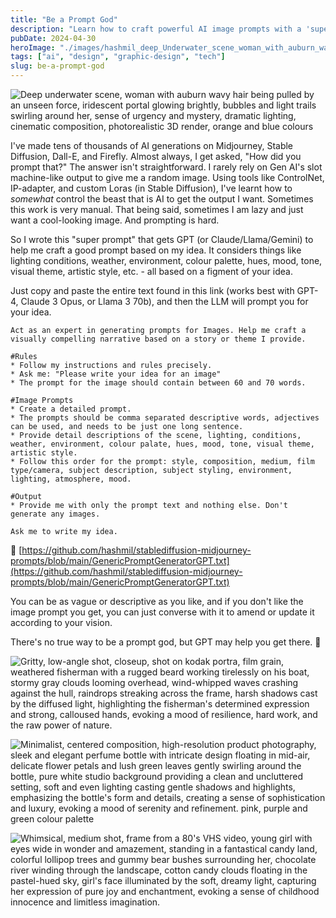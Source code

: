 ```yaml
---
title: "Be a Prompt God"
description: "Learn how to craft powerful AI image prompts with a 'super prompt' for GPT, Claude, or Llama, designed to help you control the creative output of tools like Midjourney and Stable Diffusion."
pubDate: 2024-04-30
heroImage: "./images/hashmil_deep_Underwater_scene_woman_with_auburn_wavy_hair_bei_aeeaf5cf-efca-44d9-a927-e564f1e5ab5f_3.png"
tags: ["ai", "design", "graphic-design", "tech"]
slug: be-a-prompt-god
---
```


![Deep underwater scene, woman with auburn wavy hair being pulled by an unseen force, iridescent portal glowing brightly, bubbles and light trails swirling around her, sense of urgency and mystery, dramatic lighting, cinematic composition, photorealistic 3D render, orange and blue colours](images/hashmil_deep_Underwater_scene_woman_with_auburn_wavy_hair_bei_aeeaf5cf-efca-44d9-a927-e564f1e5ab5f_3-1024x576.png)

I've made tens of thousands of AI generations on Midjourney, Stable Diffusion, Dall-E, and Firefly. Almost always, I get asked, "How did you prompt that?" The answer isn't straightforward. I rarely rely on Gen AI's slot machine-like output to give me a random image. Using tools like ControlNet, IP-adapter, and custom Loras (in Stable Diffusion), I've learnt how to _somewhat_ control the beast that is AI to get the output I want. Sometimes this work is very manual. That being said, sometimes I am lazy and just want a cool-looking image. And prompting is hard.

So I wrote this "super prompt" that gets GPT (or Claude/Llama/Gemini) to help me craft a good prompt based on my idea. It considers things like lighting conditions, weather, environment, colour palette, hues, mood, tone, visual theme, artistic style, etc. - all based on a figment of your idea.

Just copy and paste the entire text found in this link (works best with GPT-4, Claude 3 Opus, or Llama 3 70b), and then the LLM will prompt you for your idea.

```
Act as an expert in generating prompts for Images. Help me craft a visually compelling narrative based on a story or theme I provide.

#Rules
* Follow my instructions and rules precisely.
* Ask me: "Please write your idea for an image"
* The prompt for the image should contain between 60 and 70 words.

#Image Prompts
* Create a detailed prompt.
* The prompts should be comma separated descriptive words, adjectives can be used, and needs to be just one long sentence.
* Provide detail descriptions of the scene, lighting, conditions, weather, environment, colour palate, hues, mood, tone, visual theme, artistic style.
* Follow this order for the prompt: style, composition, medium, film type/camera, subject description, subject styling, environment, lighting, atmosphere, mood.

#Output
* Provide me with only the prompt text and nothing else. Don't generate any images.

Ask me to write my idea.
```

🔗 [https://github.com/hashmil/stablediffusion-midjourney-prompts/blob/main/GenericPromptGeneratorGPT.txt](https://github.com/hashmil/stablediffusion-midjourney-prompts/blob/main/GenericPromptGeneratorGPT.txt)

You can be as vague or descriptive as you like, and if you don't like the image prompt you get, you can just converse with it to amend or update it according to your vision.

There's no true way to be a prompt god, but GPT may help you get there. 🫡

![Gritty, low-angle shot, closeup, shot on kodak portra, film grain, weathered fisherman with a rugged beard working tirelessly on his boat, stormy gray clouds looming overhead, wind-whipped waves crashing against the hull, raindrops streaking across the frame, harsh shadows cast by the diffused light, highlighting the fisherman's determined expression and strong, calloused hands, evoking a mood of resilience, hard work, and the raw power of nature.](images/hashmil_Gritty_low-angle_shot_closeup_shot_on_kodak_portra_fi_994f7f21-a030-46dd-b4aa-8798d7f79a94_1-1024x574.png)

![
Minimalist, centered composition, high-resolution product photography, sleek and elegant perfume bottle with intricate design floating in mid-air, delicate flower petals and lush green leaves gently swirling around the bottle, pure white studio background providing a clean and uncluttered setting, soft and even lighting casting gentle shadows and highlights, emphasizing the bottle's form and details, creating a sense of sophistication and luxury, evoking a mood of serenity and refinement. pink, purple and green colour palette](images/hashmil_Minimalist_centered_composition_high-resolution_produ_21263fa6-3194-4e11-9025-c917fee962eb_2-1024x574.png)

![Whimsical, medium shot, frame from a 80's VHS video, young girl with eyes wide in wonder and amazement, standing in a fantastical candy land, colorful lollipop trees and gummy bear bushes surrounding her, chocolate river winding through the landscape, cotton candy clouds floating in the pastel-hued sky, girl's face illuminated by the soft, dreamy light, capturing her expression of pure joy and enchantment, evoking a sense of childhood innocence and limitless imagination.](images/hashmil_Whimsical_medium_shot_frame_from_a_80s_VHS_video_youn_e5a9d2d1-7334-41e0-991d-ddcf1b2fdc02_2-1024x574.png)
